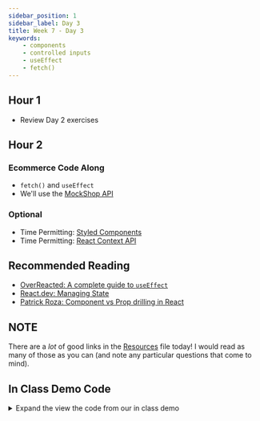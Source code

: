 ```yaml
---
sidebar_position: 1
sidebar_label: Day 3
title: Week 7 - Day 3
keywords:
    - components
    - controlled inputs
    - useEffect
    - fetch()
---
```


## Hour 1

- Review Day 2 exercises

## Hour 2

### Ecommerce Code Along

- `fetch()` and `useEffect`
- We'll use the [MockShop API](https://mock.shop/)

### Optional

- Time Permitting: [Styled Components](https://styled-components.com/)
- Time Permitting: [React Context API](https://react.dev/learn/passing-data-deeply-with-context#step-1-create-the-context)

## Recommended Reading

- [OverReacted: A complete guide to `useEffect`](https://overreacted.io/a-complete-guide-to-useeffect/)
- [React.dev: Managing State](https://react.dev/learn/managing-state)
- [Patrick Roza: Component vs Prop drilling in React](https://patrickroza.com/blog/component-vs-prop-drilling-in-react/)

## NOTE

There are a _lot_ of good links in the [Resources](./RESOURCES.md) file today! I would read as many of those as you can (and note any particular questions that come to mind).

## In Class Demo Code

<details>
<summary>Expand the view the code from our in class demo</summary>

To enable Bulma classnames, add the following line to the `index.html` file:

```html
<link rel="stylesheet" href="https://cdn.jsdelivr.net/npm/bulma@0.9.4/css/bulma.min.css">
```
```jsx
// App.jsx
import Products from './components/Products';

function App() {
    return (
        <main className='container'>
            <h1 className='title'>This is going to be a store!</h1>
            <Products />
        </main>
    );
}

export default App;

// Products.jsx
import { useState, useEffect } from 'react';
import ProductDetail from './ProductDetail';

function Products() {
    const [data, setData] = useState([]);

    const fetchData = async () => {
        const url =
            'https://mock.shop/api?query={products(first:%2020){edges%20{node%20{id%20title%20description%20featuredImage%20{id%20url}%20variants(first:%203){edges%20{node%20{price%20{amount%20currencyCode}}}}}}}}';
        const apiData = await fetch(url).then((response) => response.json());
        setData(apiData.data.products.edges);
    };

    useEffect(() => {
        fetchData();
    }, []);

    return (
        <section className='container is-medium is-flex is-flex-wrap-wrap is-flex-direction-row is-align-items-stretch'>
            {data.map((item) => {
                return <ProductDetail product={item} key={item.node.id} />;
            })}
        </section>
    );
}

export default Products;

// ProductDetail.jsx
const ProductDetail = ({ product }) => {
    return (
        <div className='card' style={{width: '300px', margin: '8px'}}>
            <div className='card-image'>
                <figure className='image is-square'>
                    <img
                        src={product.node.featuredImage.url}
                        alt={product.node.title}
                    />
                </figure>
            </div>
            <div className='card-content'>
                <div className='content'>
                    <h2 className='title'>{product.node.title}</h2>
                    <p>stuff</p>
                </div>
            </div>
        </div>
    );
};

export default ProductDetail;
```
</details>